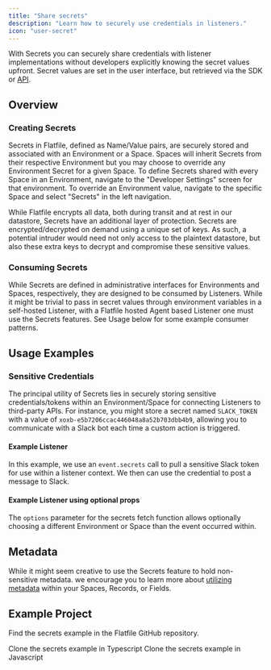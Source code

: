 ```yaml
---
title: "Share secrets"
description: "Learn how to securely use credentials in listeners."
icon: "user-secret"
---
```


<Snippet file="shared/dxpbanner.mdx" />

With Secrets you can securely share credentials with listener implementations
without developers explicitly knowing the secret values upfront. Secret values
are set in the user interface, but retrieved via the SDK or
[API](https://reference.flatfile.com/api-reference/secrets/list-secrets).

## Overview

### Creating Secrets

Secrets in Flatfile, defined as Name/Value pairs, are securely stored and associated
with an Environment or a Space. Spaces will inherit Secrets from their respective
Environment but you may choose to override any Environment Secret
for a given Space. To define Secrets shared with every Space in an
Environment, navigate to the "Developer Settings" screen for that environment.
To override an Environment value, navigate to the specific Space and select "Secrets"
in the left navigation.

<Note>
  While Flatfile encrypts all data, both during transit and at rest in our
  datastore, Secrets have an additional layer of protection. Secrets are
  encrypted/decrypted on demand using a unique set of keys. As such, a potential
  intruder would need not only access to the plaintext datastore, but also these
  extra keys to decrypt and compromise these sensitive values.
</Note>

### Consuming Secrets

While Secrets are defined in administrative interfaces for Environments and Spaces,
respectively, they are designed to be consumed by Listeners. While it might be trivial
to pass in secret values through environment variables in a self-hosted
Listener, with a Flatfile hosted Agent based Listener one must use the Secrets
features. See Usage below for some example consumer patterns.

## Usage Examples

### Sensitive Credentials

The principal utility of Secrets lies in securely storing sensitive credentials/tokens
within an Environment/Space for connecting Listeners to third-party APIs. For
instance, you might store a secret named `SLACK_TOKEN` with a value of
`xoxb-e5b7206ccac446048a8a52b703dbb4b9`, allowing you to communicate with a
Slack bot each time a custom action is triggered.

#### Example Listener

In this example, we use an `event.secrets` call to pull a sensitive Slack token
for use within a listener context. We then can use the credential to post a
message to Slack.

<Snippet file="guides/secrets/block1.mdx" />

#### Example Listener using optional props

The `options` parameter for the secrets fetch function allows optionally choosing
a different Environment or Space than the event occurred within.

<Snippet file="guides/secrets/block2.mdx" />

## Metadata

While it might seem creative to use the Secrets feature to hold non-sensitive
metadata. we encourage you to learn more about [utilizing metadata](./metadata)
within your Spaces, Records, or Fields.

## Example Project

Find the secrets example in the Flatfile GitHub repository.

<CardGroup cols={2}>
  <Card
    title="typescript"
    icon="code-merge"
    href="https://github.com/FlatFilers/flatfile-docs-kitchen-sink/blob/main/typescript/secrets/index.ts"
  >
    Clone the secrets example in Typescript
  </Card>
  <Card
    title="javascript"
    icon="js"
    href="https://github.com/FlatFilers/flatfile-docs-kitchen-sink/blob/main/javascript/secrets/index.js"
  >
    Clone the secrets example in Javascript
  </Card>
</CardGroup>

